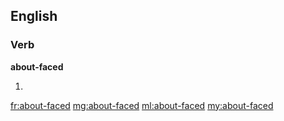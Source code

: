 ==English==

===Verb===
'''about-faced'''

# {{en-past of|about-face}}

[[fr:about-faced]]
[[mg:about-faced]]
[[ml:about-faced]]
[[my:about-faced]]